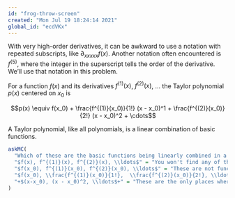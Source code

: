 ```yaml
---
id: "frog-throw-screen"
created: "Mon Jul 19 18:24:14 2021"
global_id: "ecdVKx"
---
```


With very high-order derivatives, it can be awkward to use a notation with repeated subscripts, like $\partial_{xxxxx} f(x)$. Another notation often encountered is $f^{(5)}$, where the integer in the superscript tells the order of the derivative. We'll use that notation in this problem.

For a function $f(x)$ and its derivatives $f^{(1)}(x)$, $f^{(2)}(x)$, ... the Taylor polynomial $p(x)$ centered on $x_0$ is

$$p(x) \equiv f(x_0) + \frac{f^{(1)}(x_0)}{1!} (x - x_0)^1 + 
\frac{f^{(2)}(x_0)}{2!} (x - x_0)^2 + \cdots$$

A Taylor polynomial, like all polynomials, is a linear combination of basic functions. 

```r
askMC(
  "Which of these are the basic functions being linearly combined in a Taylor polynomial?",
  "$f(x), f^{(1)}(x), f^{(2)}(x), \\ldots$" = "You won't find any of these in the definition of $p(x)$ given above. You're confusing $x$ with $x_0$.",
  "$f(x_0), f^{(1)}(x_0), f^{(2)}(x_0), \\ldots$" = "These are not functions of $x$. They are numbers computed by evaluating a function at the center point $x_0$.", 
  "$f(x_0), \\frac{f^{(1)}(x_0)}{1!},  \\frac{f^{(2)}(x_0)}{2!}, \\ldots$" = "These are not functions of $x$. They are numbers computed by evaluating a function at the center point $x_0$.",
  "+$(x-x_0), (x - x_0)^2, \\ldots$+" = "These are the only places where the name $x$ appears in the Taylor formula."
)
```


